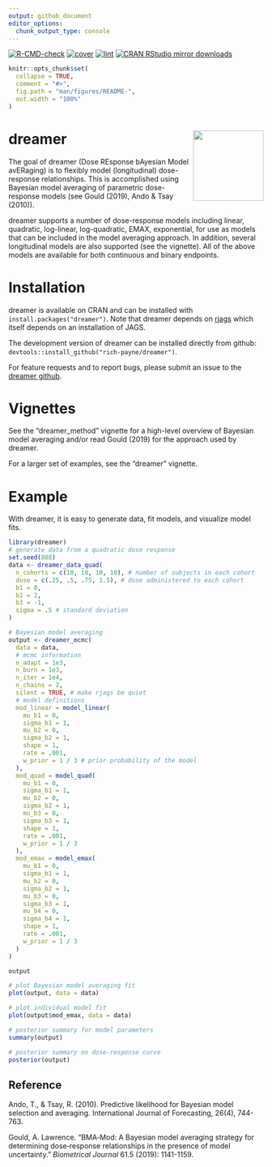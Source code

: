 ```yaml
---
output: github_document
editor_options: 
  chunk_output_type: console
---
```


<!-- README.md is generated from README.Rmd. Please edit that file -->
[![R-CMD-check](https://github.com/rich-payne/dreamer/actions/workflows/check.yaml/badge.svg)](https://github.com/rich-payne/dreamer/actions/workflows/check.yaml)
[![cover](https://github.com/rich-payne/dreamer/actions/workflows/cover.yaml/badge.svg)](https://github.com/rich-payne/dreamer/actions/workflows/cover.yaml)
[![lint](https://github.com/rich-payne/dreamer/actions/workflows/lint.yaml/badge.svg)](https://github.com/rich-payne/dreamer/actions/workflows/lint.yaml)
[![CRAN RStudio mirror downloads](https://cranlogs.r-pkg.org/badges/grand-total/dreamer?color=brightgreen)](https://r-pkg.org/pkg/dreamer)


```r
knitr::opts_chunk$set(
  collapse = TRUE,
  comment = "#>",
  fig.path = "man/figures/README-",
  out.width = "100%"
)
```
# dreamer <img src='inst/hex-dreamer.png' align="right" height="139"/>

The goal of dreamer (Dose REsponse bAyesian Model avERaging) is to flexibly model (longitudinal) dose-response relationships.  This is accomplished using Bayesian model averaging of parametric dose-response models (see Gould (2019), Ando & Tsay (2010)).

dreamer supports a number of dose-response models including linear, quadratic, 
log-linear, log-quadratic, EMAX, exponential, for use as models that
can be included in the model averaging approach.  In addition, several
longitudinal models are also supported (see the vignette).  All of the above
models are available for both continuous and binary endpoints.

# Installation

dreamer is available on CRAN and can be installed with `install.packages("dreamer")`.  Note that dreamer depends on [rjags](https://cran.r-project.org/package=rjags) which
itself depends on an installation of JAGS.

The development version of dreamer can be installed directly from github: 
`devtools::install_github("rich-payne/dreamer")`.

For feature requests and to report bugs, please submit an issue to the [dreamer github](https://github.com/rich-payne/dreamer/issues).

# Vignettes

See the "dreamer_method" vignette for a high-level overview of Bayesian model averaging and/or read Gould (2019) for the approach used by dreamer.

For a larger set of examples, see the "dreamer" vignette.

# Example

With dreamer, it is easy to generate data, fit models, and visualize model
fits.

```r
library(dreamer)
# generate data from a quadratic dose response
set.seed(888)
data <- dreamer_data_quad(
  n_cohorts = c(10, 10, 10, 10), # number of subjects in each cohort
  dose = c(.25, .5, .75, 1.5), # dose administered to each cohort
  b1 = 0,
  b2 = 2,
  b3 = -1,
  sigma = .5 # standard deviation
)

# Bayesian model averaging
output <- dreamer_mcmc(
  data = data,
  # mcmc information
  n_adapt = 1e3,
  n_burn = 1e3,
  n_iter = 1e4,
  n_chains = 2,
  silent = TRUE, # make rjags be quiet
  # model definitions
  mod_linear = model_linear(
    mu_b1 = 0,
    sigma_b1 = 1,
    mu_b2 = 0,
    sigma_b2 = 1,
    shape = 1,
    rate = .001,
    w_prior = 1 / 3 # prior probability of the model
  ),
  mod_quad = model_quad(
    mu_b1 = 0,
    sigma_b1 = 1,
    mu_b2 = 0,
    sigma_b2 = 1,
    mu_b3 = 0,
    sigma_b3 = 1,
    shape = 1,
    rate = .001,
    w_prior = 1 / 3
  ),
  mod_emax = model_emax(
    mu_b1 = 0,
    sigma_b1 = 1,
    mu_b2 = 0,
    sigma_b2 = 1,
    mu_b3 = 0,
    sigma_b3 = 1,
    mu_b4 = 0,
    sigma_b4 = 1,
    shape = 1,
    rate = .001,
    w_prior = 1 / 3
  )
)

output

# plot Bayesian model averaging fit
plot(output, data = data)

# plot individual model fit
plot(output$mod_emax, data = data)

# posterior summary for model parameters
summary(output)

# posterior summary on dose-response curve
posterior(output)
```

## Reference

Ando, T., & Tsay, R. (2010). Predictive likelihood for Bayesian model selection and averaging. International Journal of Forecasting, 26(4), 744-763.

Gould, A. Lawrence. "BMA‐Mod: A Bayesian model averaging strategy for determining dose‐response relationships in the presence of model uncertainty." *Biometrical Journal* 61.5 (2019): 1141-1159.

